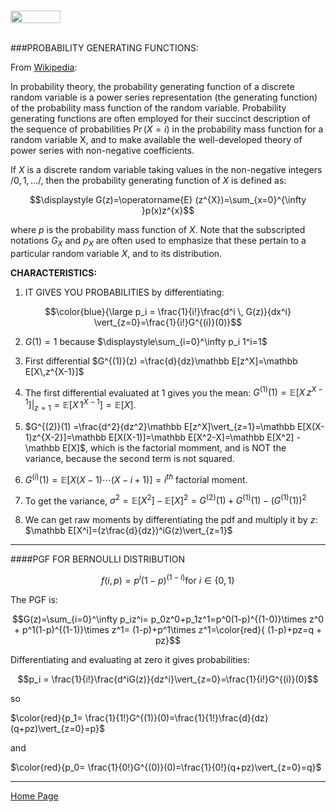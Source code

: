 <br>
<a href="http://rinterested.github.io/statistics/index.html">
<img HEIGHT="20" WIDTH="80" src="https://cloud.githubusercontent.com/assets/9312897/10556783/a27a26fa-745c-11e5-9b1a-2d5bd737387a.PNG"></a>
<br><br>


###PROBABILITY GENERATING FUNCTIONS:

From [Wikipedia](https://en.wikipedia.org/wiki/Probability-generating_function):

In probability theory, the probability generating function of a discrete random variable is a power series representation (the generating function) of the probability mass function of the random variable. Probability generating functions are often employed for their succinct description of the sequence of probabilities $\Pr(X = i)$ in the probability mass function for a random variable X, and to make available the well-developed theory of power series with non-negative coefficients.


If $X$ is a discrete random variable taking values in the non-negative integers $/{0,1, \dots/}$, then the probability generating function of $X$ is defined as:

$$\displaystyle G(z)=\operatorname{E} (z^{X})=\sum_{x=0}^{\infty }p(x)z^{x}$$

where $p$ is the probability mass function of $X$. Note that the subscripted notations $G_X$ and $p_X$ are often used to emphasize that these pertain to a particular random variable $X$, and to its distribution.

**CHARACTERISTICS:**

1. IT GIVES YOU PROBABILITIES by differentiating:

$$\color{blue}{\large p_i = \frac{1}{i!}\frac{d^i \, G(z)}{dx^i} \vert_{z=0}=\frac{1}{i!}G^{(i)}(0)}$$

2. $G(1)=1$ because $\displaystyle\sum_{i=0}^\infty p_i 1^i=1$

3. First differential $G^{(1)}(z) =\frac{d}{dz}\mathbb E[z^X]=\mathbb E[X\,z^{X-1}]$

4. The first differential evaluated at $1$ gives you the mean: $G^{(1)}(1) =\mathbb E[X\,z^{X-1}]\vert_{z=1}=\mathbb E[X\,1^{X-1}]= \mathbb E[X].$

5. $G^{(2)}(1) =\frac{d^2}{dz^2}\mathbb E[z^X]\vert_{z=1}=\mathbb E[X(X-1)z^{X-2}]=\mathbb E[X(X-1)]=\mathbb E[X^2-X]=\mathbb E[X^2] - \mathbb E[X]$, which is the factorial momment, and is NOT the variance, because the second term is not squared.

6. $G^{(i)}(1)= \mathbb E[X(X-1)\cdots(X-i+1)]=i^{th}$ factorial moment.

7. To get the variance, $\sigma^2=\mathbb E[X^2]-\mathbb E[X]^2=G^{(2)}(1)+G^{(1)}(1)-(G^{(1)}(1))^2$

8. We can get raw moments by differentiating the pdf and multiply  it by $z$: $\mathbb E[X^i]=(z\frac{d}{dz})^iG(z)\vert_{z=1}$

---

####PGF FOR BERNOULLI DISTRIBUTION

$$f(i,p)= p^i(1-p)^{(1-i)} \text{for }i\in \{0,1\}$$

The PGF is:

$$G(z)=\sum_{i=0}^\infty p_iz^i= p_0z^0+p_1z^1=p^0(1-p)^{(1-0)}\times z^0 + p^1(1-p)^{(1-1)}\times z^1= (1-p)+p^1\times z^1=\color{red}{ (1-p)+pz=q + pz}$$

Differentiating and evaluating at zero it gives probabilities:

$$p_i = \frac{1}{i!}\frac{d^iG(z)}{dz^i}\vert_{z=0}=\frac{1}{i!}G^{(i)}(0)$$

so

$\color{red}{p_1= \frac{1}{1!}G^{(1)}(0)=\frac{1}{1!}\frac{d}{dz}(q+pz)\vert_{z=0}=p}$

and

$\color{red}{p_0= \frac{1}{0!}G^{(0)}(0)=\frac{1}{0!}(q+pz)\vert_{z=0}=q}$


---

<a href="http://rinterested.github.io/statistics/index.html">Home Page</a>
